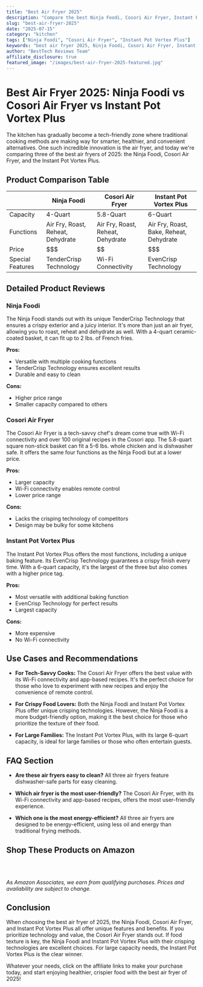 ```yaml
---
title: "Best Air Fryer 2025"
description: "Compare the best Ninja Foodi, Cosori Air Fryer, Instant Pot Vortex Plus and more. Find the perfect kitchen with our detailed reviews and recommendations."
slug: "best-air-fryer-2025"
date: "2025-07-15"
category: "kitchen"
tags: ["Ninja Foodi", "Cosori Air Fryer", "Instant Pot Vortex Plus"]
keywords: "best air fryer 2025, Ninja Foodi, Cosori Air Fryer, Instant Pot Vortex Plus"
author: "BestTech Reviews Team"
affiliate_disclosure: true
featured_image: "/images/best-air-fryer-2025-featured.jpg"
---
```


# Best Air Fryer 2025: <ProductLink productName="Ninja Foodi" asin="B07S6443CX">Ninja Foodi</ProductLink> vs Cosori Air Fryer vs Instant Pot Vortex Plus

The kitchen has gradually become a tech-friendly zone where traditional cooking methods are making way for smarter, healthier, and convenient alternatives. One such incredible innovation is the air fryer, and today we're comparing three of the best air fryers of 2025: the <ProductLink productName="Ninja Foodi" asin="B07S6443CX">Ninja Foodi</ProductLink>, Cosori Air Fryer, and the Instant Pot Vortex Plus. 

## Product Comparison Table

|   | <ProductLink productName="Ninja Foodi" asin="B07S6443CX">Ninja Foodi</ProductLink> | Cosori Air Fryer | Instant Pot Vortex Plus |
|---|-------------|------------------|-------------------------|
| Capacity | 4-Quart | 5.8-Quart | 6-Quart |
| Functions | Air Fry, Roast, Reheat, Dehydrate | Air Fry, Roast, Reheat, Dehydrate | Air Fry, Roast, Bake, Reheat, Dehydrate |
| Price | $$$ | $$ | $$$ |
| Special Features | TenderCrisp Technology | Wi-Fi Connectivity | EvenCrisp Technology |

## Detailed Product Reviews

### <ProductLink productName="Ninja Foodi" asin="B07S6443CX">Ninja Foodi</ProductLink>

The <ProductLink productName="Ninja Foodi" asin="B07S6443CX">Ninja Foodi</ProductLink> stands out with its unique TenderCrisp Technology that ensures a crispy exterior and a juicy interior. It's more than just an air fryer, allowing you to roast, reheat and dehydrate as well. With a 4-quart ceramic-coated basket, it can fit up to 2 lbs. of French fries. 

**Pros:**
- Versatile with multiple cooking functions
- TenderCrisp Technology ensures excellent results
- Durable and easy to clean

**Cons:**
- Higher price range
- Smaller capacity compared to others

### Cosori Air Fryer

The Cosori Air Fryer is a tech-savvy chef's dream come true with Wi-Fi connectivity and over 100 original recipes in the Cosori app. The 5.8-quart square non-stick basket can fit a 5-6 lbs. whole chicken and is dishwasher safe. It offers the same four functions as the Ninja Foodi but at a lower price. 

**Pros:**
- Larger capacity
- Wi-Fi connectivity enables remote control
- Lower price range

**Cons:**
- Lacks the crisping technology of competitors
- Design may be bulky for some kitchens

### Instant Pot Vortex Plus

The <ProductLink productName="Instant Pot Vortex Plus" asin="B08J6W38L7">Instant Pot Vortex Plus</ProductLink> offers the most functions, including a unique baking feature. Its EvenCrisp Technology guarantees a crispy finish every time. With a 6-quart capacity, it's the largest of the three but also comes with a higher price tag. 

**Pros:**
- Most versatile with additional baking function
- EvenCrisp Technology for perfect results
- Largest capacity

**Cons:**
- More expensive
- No Wi-Fi connectivity

## Use Cases and Recommendations

- **For Tech-Savvy Cooks:** The Cosori Air Fryer offers the best value with its Wi-Fi connectivity and app-based recipes. It's the perfect choice for those who love to experiment with new recipes and enjoy the convenience of remote control.

- **For Crispy Food Lovers:** Both the Ninja Foodi and Instant Pot Vortex Plus offer unique crisping technologies. However, the <ProductLink productName="Ninja Foodi" asin="B07S6443CX">Ninja Foodi</ProductLink> is a more budget-friendly option, making it the best choice for those who prioritize the texture of their food.

- **For Large Families:** The Instant Pot Vortex Plus, with its large 6-quart capacity, is ideal for large families or those who often entertain guests.

## FAQ Section

- **Are these air fryers easy to clean?**
All three air fryers feature dishwasher-safe parts for easy cleaning.

- **Which air fryer is the most user-friendly?**
The Cosori Air Fryer, with its Wi-Fi connectivity and app-based recipes, offers the most user-friendly experience.

- **Which one is the most energy-efficient?**
All three air fryers are designed to be energy-efficient, using less oil and energy than traditional frying methods.


## Shop These Products on Amazon

<div style="display: flex; gap: 1rem; flex-wrap: wrap; margin: 2rem 0;">
  <AmazonButton productName="Ninja Foodi" asin="B07S6443CX" />
  <AmazonButton productName="Cosori Air Fryer" asin="B0785N7T8P" />
  <AmazonButton productName="Instant Pot Vortex Plus" asin="B08J6W38L7" />
</div>

*As Amazon Associates, we earn from qualifying purchases. Prices and availability are subject to change.*

## Conclusion

When choosing the best air fryer of 2025, the <ProductLink productName="Ninja Foodi" asin="B07S6443CX">Ninja Foodi</ProductLink>, Cosori Air Fryer, and Instant Pot Vortex Plus all offer unique features and benefits. If you prioritize technology and value, the Cosori Air Fryer stands out. If food texture is key, the <ProductLink productName="Ninja Foodi" asin="B07S6443CX">Ninja Foodi</ProductLink> and Instant Pot Vortex Plus with their crisping technologies are excellent choices. For large capacity needs, the <ProductLink productName="Instant Pot Vortex Plus" asin="B08J6W38L7">Instant Pot Vortex Plus</ProductLink> is the clear winner. 

Whatever your needs, click on the affiliate links to make your purchase today, and start enjoying healthier, crispier food with the best air fryer of 2025!